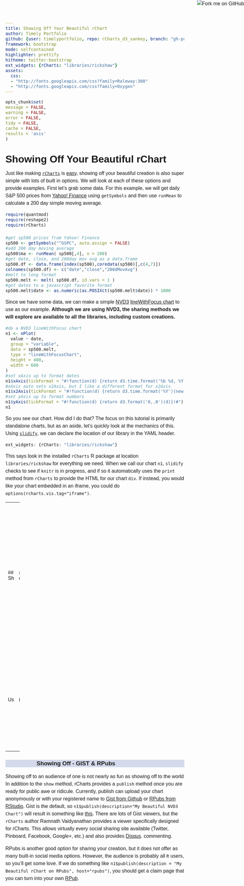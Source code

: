 ```yaml
---
title: Showing Off Your Beautiful rChart
author: Timely Portfolio
github: {user: timelyportfolio, repo: rCharts_d3_sankey, branch: "gh-pages"}
framework: bootstrap
mode: selfcontained
highlighter: prettify
hitheme: twitter-bootstrap
ext_widgets: {rCharts: "libraries/rickshaw"}
assets:
  css:
  - "http://fonts.googleapis.com/css?family=Raleway:300"
  - "http://fonts.googleapis.com/css?family=Oxygen"
---
```

  
<style>
  .container { width: 1000px; }

  body{
    font-family: 'Oxygen', sans-serif;
    font-size: 16px;
    line-height: 24px;
  }
  
  h1,h2,h3,h4 {
    font-family: 'Raleway', sans-serif;
  }
  
  h3 {
    background-color: #D4DAEC;
      text-indent: 100px; 
  }
  
  h4 {
    text-indent: 100px;
}
</style>
  
  <a href="https://github.com/timelyportfolio/rCharts_share"><img style="position: absolute; top: 0; right: 0; border: 0;" src="https://s3.amazonaws.com/github/ribbons/forkme_right_darkblue_121621.png" alt="Fork me on GitHub"></a>
  
  ```r
opts_chunk$set(
  message = FALSE,
  warning = FALSE,
  error = FALSE,
  tidy = FALSE,
  cache = FALSE,
  results = 'asis'
)
```
# Showing Off Your Beautiful rChart
Just like making [`rCharts`](http://rcharts.io/site) is [easy](http://ramnathv.github.io/rCharts/), showing off your beautiful creation is also super simple with lots of built in options.  We will look at each of these options and provide examples.  First let's grab some data.  For this example, we will get daily S&P 500 prices from [Yahoo! Finance](http://finance.yahoo.com/q?s=%5EGSPC) using `getSymbols` and then use `runMean` to calculate a 200 day simple moving average.

```r
require(quantmod)
require(reshape2)
require(rCharts)

#get sp500 prices from Yahoo! Finance
sp500 <- getSymbols("^GSPC", auto.assign = FALSE)
#add 200 day moving average
sp500$ma <- runMean( sp500[,4], n = 200)
#get date, close, and 200day mov avg as a data.frame
sp500.df <- data.frame(index(sp500),coredata(sp500)[,c(4,7)])
colnames(sp500.df) <- c("date","close","200dMovAvg")
#melt to long format
sp500.melt <- melt( sp500.df, id.vars = 1 )
#get dates to a javascript favorite format
sp500.melt$date <- as.numeric(as.POSIXct(sp500.melt$date)) * 1000
```

Since we have some data, we can make a simple [NVD3](http://nvd3.org) [lineWithFocus chart](http://nvd3.org/ghpages/lineWithFocus.html) to use as our example.  **Although we are using NVD3, the sharing methods we will explore are available to all the libraries, including custom creations.**

```r
#do a NVD3 lineWithFocus chart
n1 <- nPlot(
  value ~ date,
  group = "variable",
  data = sp500.melt,
  type = "lineWithFocusChart",
  height = 400,
  width = 600
)
#set xAxis up to format dates
n1$xAxis(tickFormat = "#!function(d) {return d3.time.format('%b %d, %Y')(new Date(d))}!#")
#xAxis auto sets x2Axis, but I like a different format for x2Axis
n1$x2Axis(tickFormat = "#!function(d) {return d3.time.format('%Y')(new Date(d))}!#")
#set yAxis up to format numbers
n1$yAxis(tickFormat = "#!function(d) {return d3.format('0,.0')(d)}!#")
n1
```

So you see our chart.  How did I do that?  The focus on this tutorial is primarily standalone charts, but as an aside, let's quickly look at the mechanics of this.  Using [`slidify`](http://slidify.org), we can declare the location of our library in the YAML header.
```r
ext_widgets: {rCharts: "libraries/rickshaw"}
```
This says look in the installed `rCharts` R package at location `libraries/rickshaw` for everything we need.  When we call our chart `n1`, `slidify` checks to see if `knitr` is in progress, and if so it automatically uses the `print` method from `rCharts` to provide the HTML for our chart `div`.  If instead, you would like your chart embedded in an iframe, you could do `options(rcharts.vis.tag="iframe")`.

- - -
### Showing Off - To Yourself
Showing off to yourself can be very rewarding.  Running `n1` will by default create a temp html file (don't worry it will be removed by R when you shut down R) that will open in your default browser.  `rCharts` accomplishes this by the `show` method.  Since it is an [R5 reference class](http://stat.ethz.ch/R-manual/R-devel/library/methods/html/refClass.html), the `show` method is called automatically.   

Using `shiny` might make us really proud of ourselves.  To see our chart with `shiny` we can run `n1$show(static = F)` and avoid the creation of a temp file.  `Shiny` will start a web server, and your browser will open with our beautiful chart served by R.

- - -
### Showing Off - GIST & RPubs
Showing off to an audience of one is not nearly as fun as showing off to the world  In addition to the `show` method, rCharts provides a `publish` method once you are ready for public awe or ridicule.  Currently, publish can upload your chart anonymously or with your registered name to [Gist from Github](http://gist.github.com) or [RPubs from RStudio](http://rpubs.com).  Gist is the default, so `n1$publish(description="My Beautiful NVD3 Chart")` will result in something like [this](http://rcharts.io/viewer/?6064656#.Ue7FZo3VCSo).  There are lots of Gist viewers, but the `rCharts` author Ramnath Vaidyanathan provides a viewer specifically designed for rCharts.  This allows virtually every social sharing site available (Twitter, Pinboard, Facebook, Google+, etc.) and also provides [Disqus](http://disqus.com). commenting.

RPubs is another good option for sharing your creation, but it does not offer as many built-in social media options.  However, the audience is probably all `R` users, so you'll get some love.  If we do something like `n1$publish(description = "My Beautiful rChart on RPubs", host="rpubs")`, you should get a claim page that you can turn into your own [RPub](http://rpubs.com/timelyportfolio/7192).


